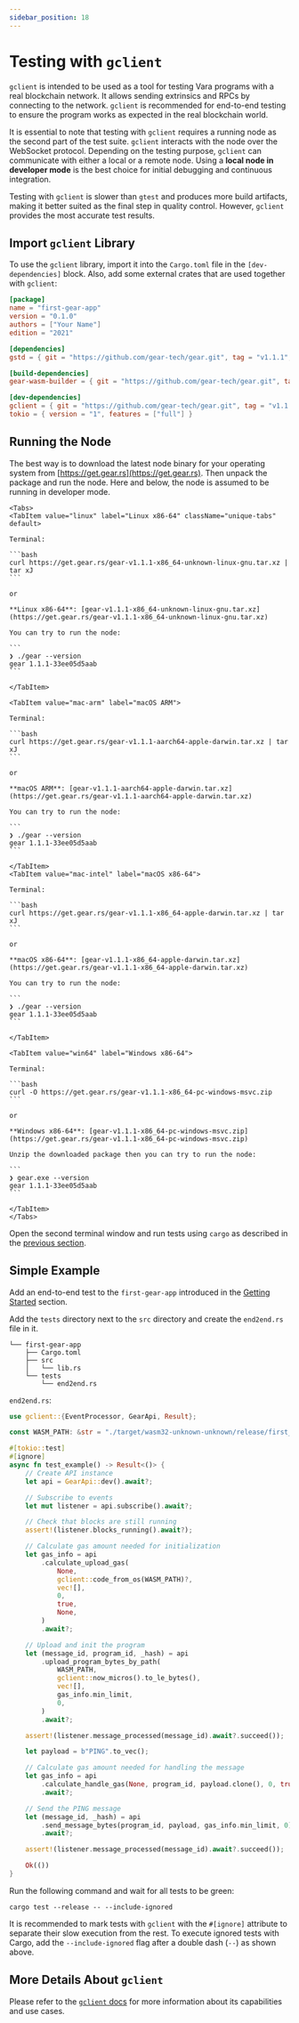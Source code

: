 ```yaml
---
sidebar_position: 18
---
```



# Testing with `gclient`

`gclient` is intended to be used as a tool for testing Vara programs with a real blockchain network. It allows sending extrinsics and RPCs by connecting to the network. `gclient` is recommended for end-to-end testing to ensure the program works as expected in the real blockchain world.

It is essential to note that testing with `gclient` requires a running node as the second part of the test suite. `gclient` interacts with the node over the WebSocket protocol. Depending on the testing purpose, `gclient` can communicate with either a local or a remote node. Using a **local node in developer mode** is the best choice for initial debugging and continuous integration.

Testing with `gclient` is slower than `gtest` and produces more build artifacts, making it better suited as the final step in quality control. However, `gclient` provides the most accurate test results.

## Import `gclient` Library

To use the `gclient` library, import it into the `Cargo.toml` file in the `[dev-dependencies]` block. Also, add some external crates that are used together with `gclient`:

```toml
[package]
name = "first-gear-app"
version = "0.1.0"
authors = ["Your Name"]
edition = "2021"

[dependencies]
gstd = { git = "https://github.com/gear-tech/gear.git", tag = "v1.1.1", features = ["debug"] }

[build-dependencies]
gear-wasm-builder = { git = "https://github.com/gear-tech/gear.git", tag = "v1.1.1" }

[dev-dependencies]
gclient = { git = "https://github.com/gear-tech/gear.git", tag = "v1.1.1" }
tokio = { version = "1", features = ["full"] }
```

## Running the Node

The best way is to download the latest node binary for your operating system from [https://get.gear.rs](https://get.gear.rs). Then unpack the package and run the node. Here and below, the node is assumed to be running in developer mode.

````mdx-code-block
<Tabs>
<TabItem value="linux" label="Linux x86-64" className="unique-tabs" default>

Terminal:

```bash
curl https://get.gear.rs/gear-v1.1.1-x86_64-unknown-linux-gnu.tar.xz | tar xJ
```

or

**Linux x86-64**: [gear-v1.1.1-x86_64-unknown-linux-gnu.tar.xz](https://get.gear.rs/gear-v1.1.1-x86_64-unknown-linux-gnu.tar.xz)

You can try to run the node:

```
❯ ./gear --version
gear 1.1.1-33ee05d5aab
```

</TabItem>

<TabItem value="mac-arm" label="macOS ARM">

Terminal:

```bash
curl https://get.gear.rs/gear-v1.1.1-aarch64-apple-darwin.tar.xz | tar xJ
```

or

**macOS ARM**: [gear-v1.1.1-aarch64-apple-darwin.tar.xz](https://get.gear.rs/gear-v1.1.1-aarch64-apple-darwin.tar.xz)

You can try to run the node:

```
❯ ./gear --version
gear 1.1.1-33ee05d5aab
```

</TabItem>
<TabItem value="mac-intel" label="macOS x86-64">

Terminal:

```bash
curl https://get.gear.rs/gear-v1.1.1-x86_64-apple-darwin.tar.xz | tar xJ
```

or

**macOS x86-64**: [gear-v1.1.1-x86_64-apple-darwin.tar.xz](https://get.gear.rs/gear-v1.1.1-x86_64-apple-darwin.tar.xz)

You can try to run the node:

```
❯ ./gear --version
gear 1.1.1-33ee05d5aab
```

</TabItem>

<TabItem value="win64" label="Windows x86-64">

Terminal:

```bash
curl -O https://get.gear.rs/gear-v1.1.1-x86_64-pc-windows-msvc.zip
```

or

**Windows x86-64**: [gear-v1.1.1-x86_64-pc-windows-msvc.zip](https://get.gear.rs/gear-v1.1.1-x86_64-pc-windows-msvc.zip)

Unzip the downloaded package then you can try to run the node:

```
❯ gear.exe --version
gear 1.1.1-33ee05d5aab
```

</TabItem>
</Tabs>
````

Open the second terminal window and run tests using `cargo` as described in the [previous section](/build/testing.md#building-a-program-in-test-mode).

## Simple Example

Add an end-to-end test to the `first-gear-app` introduced in the [Getting Started](getting-started-in-5-minutes.md#creating-your-first-vara-program) section.

Add the `tests` directory next to the `src` directory and create the `end2end.rs` file in it.

```
└── first-gear-app
    ├── Cargo.toml
    ├── src
    │   └── lib.rs
    └── tests
        └── end2end.rs
```

`end2end.rs`:

```rust
use gclient::{EventProcessor, GearApi, Result};

const WASM_PATH: &str = "./target/wasm32-unknown-unknown/release/first_gear_app.opt.wasm";

#[tokio::test]
#[ignore]
async fn test_example() -> Result<()> {
    // Create API instance
    let api = GearApi::dev().await?;

    // Subscribe to events
    let mut listener = api.subscribe().await?;

    // Check that blocks are still running
    assert!(listener.blocks_running().await?);

    // Calculate gas amount needed for initialization
    let gas_info = api
        .calculate_upload_gas(
            None,
            gclient::code_from_os(WASM_PATH)?,
            vec![],
            0,
            true,
            None,
        )
        .await?;

    // Upload and init the program
    let (message_id, program_id, _hash) = api
        .upload_program_bytes_by_path(
            WASM_PATH,
            gclient::now_micros().to_le_bytes(),
            vec![],
            gas_info.min_limit,
            0,
        )
        .await?;

    assert!(listener.message_processed(message_id).await?.succeed());

    let payload = b"PING".to_vec();

    // Calculate gas amount needed for handling the message
    let gas_info = api
        .calculate_handle_gas(None, program_id, payload.clone(), 0, true, None)
        .await?;

    // Send the PING message
    let (message_id, _hash) = api
        .send_message_bytes(program_id, payload, gas_info.min_limit, 0)
        .await?;

    assert!(listener.message_processed(message_id).await?.succeed());

    Ok(())
}
```

Run the following command and wait for all tests to be green:

```shell
cargo test --release -- --include-ignored
```

It is recommended to mark tests with `gclient` with the `#[ignore]` attribute to separate their slow execution from the rest. To execute ignored tests with Cargo, add the `--include-ignored` flag after a double dash (`--`) as shown above.

## More Details About `gclient`

Please refer to the [`gclient` docs](https://docs.gear.rs/gclient/) for more information about its capabilities and use cases.